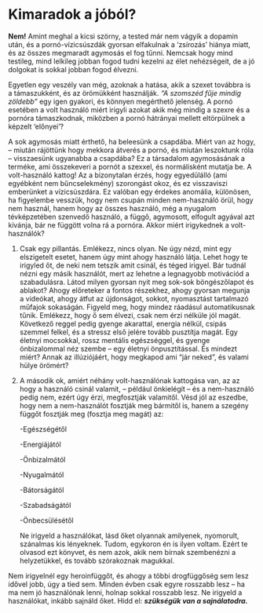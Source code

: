 # Kimaradok a jóból?

**Nem!**  Amint meghal a kicsi szörny, a tested már nem vágyik a dopamin után, és a pornó-vízicsúszdák gyorsan elfakulnak a ‘zsírozás’ hiánya miatt, és az összes megmaradt agymosás el fog tűnni. Nemcsak hogy mind testileg, mind lelkileg jobban fogod tudni kezelni az élet nehézségeit, de a jó dolgokat is sokkal jobban fogod élvezni.

Egyetlen egy veszély van még, azoknak a hatása, akik a szexet továbbra is a támaszukként, és az örömükként használják. *“A szomszéd fűje mindig zöldebb”* egy igen gyakori, és könnyen megérthető jelenség. A pornó esetében a volt használó miért irigyli azokat akik még mindig a szexre és a pornóra támaszkodnak, miközben a pornó hátrányai mellett eltörpülnek a képzelt ‘előnyei’?

A sok agymosás miatt érthető, ha beleesünk a csapdába. Miért van az hogy, -- miután rájöttünk hogy mekkora átverés a pornó, és miután leszoktunk róla -- visszaesünk ugyanabba a csapdába? Ez a társadalom agymosásának a terméke, ami összekeveri a pornót a szexxel, és normálisként mutatja be. A volt-használó kattog! Az a bizonytalan érzés, hogy egyedülálló (ami egyébként nem bűncselekmény) szorongást okoz, és ez visszaviszi emberünket a vízicsúszdára. Ez valóban egy érdekes anomália, különösen, ha figyelembe vesszük, hogy nem csupán minden nem-használó örül, hogy nem használ, hanem hogy az összes használó, még a nyugalom tévképzetében szenvedő használó, a függő, agymosott, elfogult agyával azt kívánja, bár ne függött volna rá a pornóra. Akkor miért irigykednek a volt-használók?

1.  Csak egy pillantás. Emlékezz, nincs olyan. Ne úgy nézd, mint egy elszigetelt esetet, hanem úgy mint ahogy használó látja. Lehet hogy te irigyled őt, de neki nem tetszik amit csinál, és téged irigyel. Bár tudnál nézni egy másik használót, mert az lehetne a legnagyobb motivációd a szabadulásra. Látod milyen gyorsan nyit meg sok-sok böngészőlapot és ablakot? Ahogy előreteker a fontos részekhez, ahogy gyorsan megunja a videókat, ahogy átfut az újdonságot, sokkot, nyomasztást tartalmazó műfajok sokaságán. Figyeld meg, hogy mindez ráadásul automatikusnak tűnik. Emlékezz, hogy ő sem élvezi, csak nem érzi nélküle jól magát. Következő reggel pedig gyenge akarattal, energia nélkül, csipás szemmel felkel, és a stressz első jelére tovább pusztítja magát. Egy életnyi mocsokkal, rossz mentális egészséggel, és gyenge önbizalommal néz szembe -- egy életnyi önpusztítással. És mindezt miért? Annak az illúziójáért, hogy megkapod ami “jár neked”, és valami hülye örömért?

2.  A második ok, amiért néhány volt-használónak kattogása van, az az hogy a használó csinál valamit, -- például önkielégít -- és a nem-használó pedig nem, ezért úgy érzi, megfosztják valamitől. Vésd jól az eszedbe, hogy nem a nem-használót fosztják meg bármitől is, hanem a szegény függőt fosztják meg  (fosztja meg magát) az:
    
    -Egészségétől
   
    -Energiájától
    
    -Önbizalmától
   
    -Nyugalmától
   
    -Bátorságától
    
    -Szabadságától
    
    -Önbecsülésétől

    Ne irigyeld a használókat, lásd őket olyannak amilyenek, nyomorult, szánalmas kis lényeknek. Tudom, egykoron én is ilyen voltam. Ezért te olvasod ezt könyvet, és nem azok, akik nem bírnak szembenézni a helyzetükkel, és tovább szórakoznak magukkal.

Nem irigyelnél egy heroinfüggőt, és ahogy a többi drogfüggőség sem lesz idővel jobb, úgy a tied sem. Minden évben csak egyre rosszabb lesz -- ha ma nem jó használónak lenni, holnap sokkal rosszabb lesz. Ne irigyeld a használókat, inkább sajnáld őket. Hidd el: ***szükségük van a sajnálatodra.***
